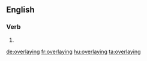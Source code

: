 ==English==

===Verb===
{{head|en}}

# {{present participle of|overlay|lang=en}}

[[de:overlaying]]
[[fr:overlaying]]
[[hu:overlaying]]
[[ta:overlaying]]